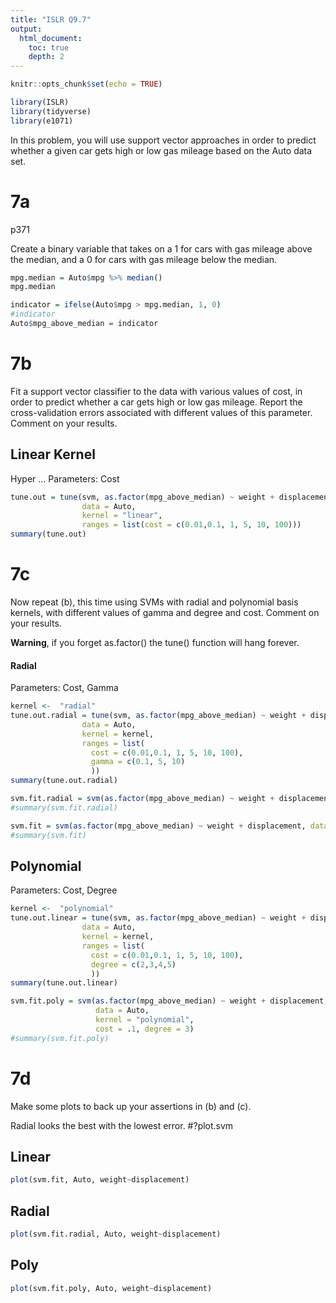 ```yaml
---
title: "ISLR Q9.7"
output:
  html_document:
    toc: true
    depth: 2       
---
```


```r
knitr::opts_chunk$set(echo = TRUE)
```

```r
library(ISLR)
library(tidyverse)
library(e1071)
```

In this problem, you will use support vector approaches in order to predict whether a given car gets high or low gas mileage based on the Auto data set.

# 7a

p371

Create a binary variable that takes on a 1 for cars with gas mileage above the median, and a 0 for cars with gas mileage below the median.

```r
mpg.median = Auto$mpg %>% median()
mpg.median
```
```r
indicator = ifelse(Auto$mpg > mpg.median, 1, 0)
#indicator
Auto$mpg_above_median = indicator
```

# 7b

Fit a support vector classifier to the data with various values of cost, in order to predict whether a car gets high or low gas mileage. Report the cross-validation errors associated with different values of this parameter. Comment on your results.

## Linear Kernel

Hyper ... Parameters: Cost
```r
tune.out = tune(svm, as.factor(mpg_above_median) ~ weight + displacement, 
                data = Auto,
                kernel = "linear", 
                ranges = list(cost = c(0.01,0.1, 1, 5, 10, 100)))
summary(tune.out)
```

# 7c

Now repeat (b), this time using SVMs with radial and polynomial basis kernels, with different values of gamma and degree and cost. Comment on your results.

**Warning**, if you forget as.factor() the tune() function will hang forever.

#### Radial

Parameters: Cost, Gamma
```r
kernel <-  "radial"
tune.out.radial = tune(svm, as.factor(mpg_above_median) ~ weight + displacement, 
                data = Auto,
                kernel = kernel, 
                ranges = list(
                  cost = c(0.01,0.1, 1, 5, 10, 100),
                  gamma = c(0.1, 5, 10)
                  ))
summary(tune.out.radial)
```

```r
svm.fit.radial = svm(as.factor(mpg_above_median) ~ weight + displacement, data = Auto, kernel = "radial", cost = 5, gamma = 0.1)
#summary(svm.fit.radial)

```

```r
svm.fit = svm(as.factor(mpg_above_median) ~ weight + displacement, data = Auto, kernel = "linear", cost = c(1))
#summary(svm.fit)
```

## Polynomial

Parameters: Cost, Degree
```r
kernel <-  "polynomial"
tune.out.linear = tune(svm, as.factor(mpg_above_median) ~ weight + displacement, 
                data = Auto,
                kernel = kernel, 
                ranges = list(
                  cost = c(0.01,0.1, 1, 5, 10, 100),
                  degree = c(2,3,4,5)
                  ))
summary(tune.out.linear)
```
```r
svm.fit.poly = svm(as.factor(mpg_above_median) ~ weight + displacement,
                   data = Auto, 
                   kernel = "polynomial",
                   cost = .1, degree = 3)
#summary(svm.fit.poly)

```
# 7d

Make some plots to back up your assertions in (b) and (c).

Radial looks the best with the lowest error.
#?plot.svm

## Linear

```r
plot(svm.fit, Auto, weight~displacement)
```

## Radial

```r
plot(svm.fit.radial, Auto, weight~displacement)
```

## Poly

```r
plot(svm.fit.poly, Auto, weight~displacement)
```